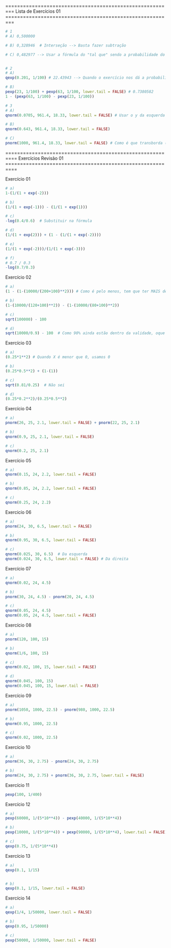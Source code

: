 =========================================================
Lista de Exercícios 01
=========================================================

```r
# 1
# A) 0,500000

# B) 0,328946  # Interseção --> Basta fazer subtração

# C) 0,482977 --> Usar a fórmula do "tal que" sendo a probabilidade do divisor é a complementar


# 2
# A)
qexp(0.201, 1/100) # 22.43943 --> Quando o exercício nos dá a probabilidade (porcentagem) usamos o quantil

# B)
pexp(23, 1/100) + pexp(63, 1/100, lower.tail = FALSE) # 0.7380582
1 - (pexp(63, 1/100) - pexp(23, 1/100))

# 3
# A)
qnorm(0.0705, 961.4, 18.33, lower.tail = FALSE) # Usar o y da esquerda (complementar) visto que o exercício pede o maior

# B)
qnorm(0.643, 961.4, 18.33, lower.tail = FALSE)

# C)
pnorm(1000, 961.4, 18.33, lower.tail = FALSE) # Como é que transborda (maior) usamos o complementar

```


==========================================================
Exercícios Revisão 01
==========================================================


Exercício 01
```r
# a)
1-(1/(1 + exp(-2)))

# b)
(1/(1 + exp(-1))) - (1/(1 + exp(1)))

# c)
-log(0.4/0.6)  # Substituir na fórmula

# d)
(1/(1 + exp(2))) + (1 - (1/(1 + exp(-2))))

# e)
(1/(1 + exp(-2)))/(1/(1 + exp(-3)))

# f)
# 0.7 / 0.3
-log(0.7/0.3)
```

Exercício 02
```r
# a)
(1 - (1-(10000/(200+100)**2))) # Como é pelo menos, tem que ter MAIS de 200 dias

# b)
(1-(10000/(120+100)**2)) - (1-(10000/(80+100)**2))

# c)
sqrt(100000) - 100

# d)
sqrt(10000/0.9) - 100  # Como 90% ainda estão dentro da validade, oque eu quero é os 10% que não estão, assim uso 0,1
```
Exercício 03
```r
# a)
(0.25*1**2) # Quando X é menor que 0, usamos 0

# b)
(0.25*0.5**2) + (1-(1))

# c)
sqrt(0.81/0.25)  # Não sei

# d)
(0.25*0.2**2)/(0.25*0.5**2)

```

Exercício 04
```r
# a)
pnorm(26, 25, 2.1, lower.tail = FALSE) + pnorm(22, 25, 2.1)

# b)
qnorm(0.9, 25, 2.1, lower.tail = FALSE)

# c)
qnorm(0.2, 25, 2.1)
```

Exercício 05
```r
# a)
qnorm(0.15, 24, 2.2, lower.tail = FALSE)

# b)
qnorm(0.85, 24, 2.2, lower.tail = FALSE)

# c)
qnorm(0.25, 24, 2.2)
```

Exercicío 06
```r
# a)
pnorm(24, 30, 6.5, lower.tail = FALSE)

# b)
qnorm(0.95, 30, 6.5, lower.tail = FALSE)

# c)
qnorm(0.025, 30, 6.5)  # Da esquerda
qnorm(0.024, 30, 6.5, lower.tail = FALSE) # Da direita
```

Exercício 07
```r
# a)
qnorm(0.02, 24, 4.5)

# b)
pnorm(30, 24, 4.5) - pnorm(20, 24, 4.5)

# c)
qnorm(0.05, 24, 4.5)
qnorm(0.05, 24, 4.5, lower.tail = FALSE)
```

Exercício 08
```r
# a)
pnorm(120, 100, 15)

# b)
qnorm(1/6, 100, 15)

# c)
qnorm(0.02, 100, 15, lower.tail = FALSE)

# d)
qnorm(0.045, 100, 15)
qnorm(0.045, 100, 15, lower.tail = FALSE)
```

Exercício 09
```r
# a)
pnorm(1050, 1000, 22.5) - pnorm(980, 1000, 22.5)

# b)
qnorm(0.95, 1000, 22.5)

# c)
qnorm(0.02, 1000, 22.5)
```

Exercício 10
```r
# a)
pnorm(36, 30, 2.75) - pnorm(24, 30, 2.75)

# b)
pnorm(24, 30, 2.75) + pnorm(36, 30, 2.75, lower.tail = FALSE)
```

Exercício 11
```r
pexp(100, 1/400)
```

Exercício 12
```r
# a)
pexp(60000, 1/(5*10**4)) - pexp(40000, 1/(5*10**4))

# b)
pexp(10000, 1/(5*10**4)) + pexp(90000, 1/(5*10**4), lower.tail = FALSE)

# c)
qexp(0.75, 1/(5*10**4))
```

Exercício 13
```r
# a)
qexp(0.1, 1/15)


# b)
qexp(0.1, 1/15, lower.tail = FALSE)
```
Exercício 14
```r
# a)
qexp(1/4, 1/50000, lower.tail = FALSE)

# b)
qexp(0.95, 1/50000)

# c)
pexp(50000, 1/50000, lower.tail = FALSE)
```


















